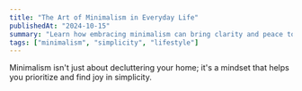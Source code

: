 ```yaml
---
title: "The Art of Minimalism in Everyday Life"
publishedAt: "2024-10-15"
summary: "Learn how embracing minimalism can bring clarity and peace to your life by focusing on what truly matters."
tags: ["minimalism", "simplicity", "lifestyle"]
---
```


Minimalism isn't just about decluttering your home; it's a mindset that helps you prioritize and find joy in simplicity.
